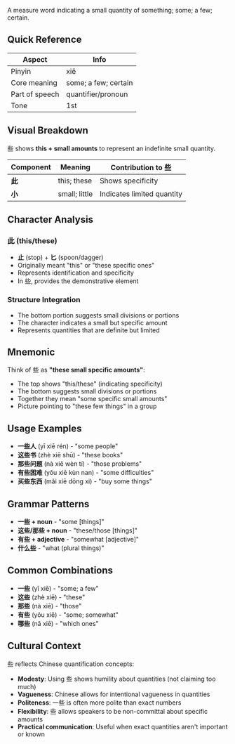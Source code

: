 A measure word indicating a small quantity of something; some; a few; certain.

## Quick Reference

| Aspect         | Info                  |
| -------------- | --------------------- |
| Pinyin         | xiē                   |
| Core meaning   | some; a few; certain  |
| Part of speech | quantifier/pronoun   |
| Tone           | 1st                   |

## Visual Breakdown

些 shows **this + small amounts** to represent an indefinite small quantity.

| Component | Meaning           | Contribution to 些            |
| --------- | ----------------- | ----------------------------- |
| **此**    | this; these       | Shows specificity             |
| **小**    | small; little     | Indicates limited quantity    |

## Character Analysis

### 此 (this/these)

- **止** (stop) + **匕** (spoon/dagger)
- Originally meant "this" or "these specific ones"
- Represents identification and specificity
- In 些, provides the demonstrative element

### Structure Integration

- The bottom portion suggests small divisions or portions
- The character indicates a small but specific amount
- Represents quantities that are definite but limited

## Mnemonic

Think of 些 as **"these small specific amounts"**:

- The top shows "this/these" (indicating specificity)
- The bottom suggests small divisions or portions
- Together they mean "some specific small amounts"
- Picture pointing to "these few things" in a group

## Usage Examples

- **一些人** (yī xiē rén) - "some people"
- **这些书** (zhè xiē shū) - "these books"
- **那些问题** (nà xiē wèn tí) - "those problems"
- **有些困难** (yǒu xiē kùn nan) - "some difficulties"
- **买些东西** (mǎi xiē dōng xi) - "buy some things"

## Grammar Patterns

- **一些 + noun** - "some [things]"
- **这些/那些 + noun** - "these/those [things]"
- **有些 + adjective** - "somewhat [adjective]"
- **什么些** - "what (plural things)"

## Common Combinations

- **一些** (yī xiē) - "some; a few"
- **这些** (zhè xiē) - "these"
- **那些** (nà xiē) - "those"
- **有些** (yǒu xiē) - "some; somewhat"
- **哪些** (nǎ xiē) - "which ones"

## Cultural Context

些 reflects Chinese quantification concepts:

- **Modesty**: Using 些 shows humility about quantities (not claiming too much)
- **Vagueness**: Chinese allows for intentional vagueness in quantities
- **Politeness**: 一些 is often more polite than exact numbers
- **Flexibility**: 些 allows speakers to be non-committal about specific amounts
- **Practical communication**: Useful when exact quantities aren't important or known
